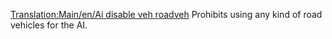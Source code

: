 [[Translation:Main/en/Ai disable veh roadveh]]
Prohibits using any kind of road vehicles for the AI.